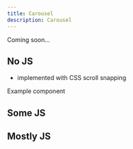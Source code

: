 ```yaml
---
title: Carousel
description: Carousel
---
```




Coming soon...

## No JS 

- implemented with CSS scroll snapping

Example component


<ShowComponent filePath="./src/components/carousel/NoJS.html">
  <NoJS />
</ShowComponent>

## Some JS

## Mostly JS
